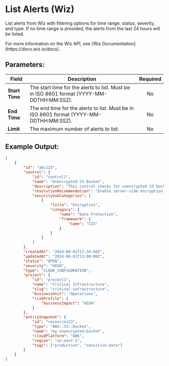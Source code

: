 
# List Alerts (Wiz)

List alerts from Wiz with filtering options for time range, status, severity, and type. If no time range is provided, the alerts from the last 24 hours will be listed.

<Callout type="info">
	For more information on the Wiz API, see [Wiz
	Documentation](https://docs.wiz.io/docs).
</Callout>

## Parameters:

| Field          | Description                                                                               | Required |
| -------------- | ----------------------------------------------------------------------------------------- | :------: |
| **Start Time** | The start time for the alerts to list. Must be in ISO 8601 format (YYYY-MM-DDTHH:MM:SSZ). |    No    |
| **End Time**   | The end time for the alerts to list. Must be in ISO 8601 format (YYYY-MM-DDTHH:MM:SSZ).   |    No    |
| **Limit**      | The maximum number of alerts to list.                                                     |    No    |

## Example Output:

```json
[
	{
		"id": "abc123",
		"control": {
			"id": "control1",
			"name": "Unencrypted S3 Bucket",
			"description": "This control checks for unencrypted S3 buckets.",
			"resolutionRecommendation": "Enable server-side encryption.",
			"securitySubCategories": [
				{
					"title": "Encryption",
					"category": {
						"name": "Data Protection",
						"framework": {
							"name": "CIS"
						}
					}
				}
			]
		},
		"createdAt": "2024-08-01T12:34:56Z",
		"updatedAt": "2024-08-01T13:00:00Z",
		"status": "OPEN",
		"severity": "HIGH",
		"type": "CLOUD_CONFIGURATION",
		"project": {
			"id": "project1",
			"name": "Critical Infrastructure",
			"slug": "critical-infrastructure",
			"businessUnit": "Operations",
			"riskProfile": {
				"businessImpact": "HIGH"
			}
		},
		"entitySnapshot": {
			"id": "resource123",
			"type": "AWS::S3::Bucket",
			"name": "my-unencrypted-bucket",
			"cloudPlatform": "AWS",
			"region": "us-east-1",
			"tags": ["production", "sensitive-data"]
		}
	}
]
```
